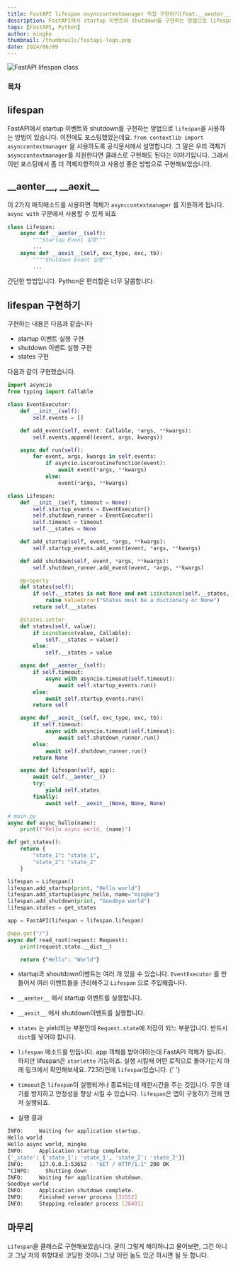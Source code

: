 ```yaml
---
title: FastAPI lifespan asynccontextmanager 직접 구현하기(feat.__aenter__, __aexit__)
description: FastAPI에서 startup 이벤트와 shutdown를 구현하는 방법으로 lifespan을 사용하는 방법이 있습니다. 이번 포스팅에서 좀 더 객체지향적이고 사용성 좋은 방법으로 구현해보았습니다.
tags: [FastAPI, Python]
author: mingke
thumbnail: /thumbnails/fastapi-logo.png
date: 2024/06/09
---
```


<Image src="/thumbnails/fastapi-logo.png" alt="FastAPI lifespan class" />

### 목차

## lifespan

FastAPI에서 startup 이벤트와 shutdown를 구현하는 방법으로 `lifespan`을 사용하는 방법이 있습니다. 이전에도 포스팅했었는데요. `from contextlib import asynccontextmanager` 을 사용하도록 공식문서에서 설명합니다. 그 말은 우리 객체가 `asynccontextmanager`를 지원한다면 클래스로 구현해도 된다는 이야기입니다. 그래서 이번 포스팅에서 좀 더 객체지향적이고 사용성 좋은 방법으로 구현해보았습니다.

<Link url="https://chaechae.life/blog/fastapi-lifespan" />

## \_\_aenter\_\_, \_\_aexit\_\_

이 2가지 매직매소드를 사용하면 객체가 `asynccontextmanager` 를 지원하게 됩니다. `async with` 구문에서 사용할 수 있게 되죠

```python
class Lifespan:
    async def __aenter__(self):
        """Startup Event 실행"""
        ...
    async def __aexit__(self, exc_type, exc, tb):
        """"Shutdown Event 실행"""
        ...

```

간단한 방법입니다. Python은 편리함은 너무 달콤합니다.

## lifespan 구현하기

구현하는 내용은 다음과 같습니다

- startup 이벤트 실행 구현
- shutdown 이벤트 실행 구현
- states 구현

다음과 같이 구현했습니다.

```python
import asyncio
from typing import Callable

class EventExecutor:
    def __init__(self):
        self.events = []

    def add_event(self, event: Callable, *args, **kwargs):
        self.events.append((event, args, kwargs))

    async def run(self):
        for event, args, kwargs in self.events:
            if asyncio.iscoroutinefunction(event):
                await event(*args, **kwargs)
            else:
                event(*args, **kwargs)

class Lifespan:
    def __init__(self, timeout = None):
        self.startup_events = EventExecutor()
        self.shutdown_runner = EventExecutor()
        self.timeout = timeout
        self.__states = None

    def add_startup(self, event, *args, **kwargs):
        self.startup_events.add_event(event, *args, **kwargs)

    def add_shutdown(self, event, *args, **kwargs):
        self.shutdown_runner.add_event(event, *args, **kwargs)

    @property
    def states(self):
        if self.__states is not None and not isinstance(self.__states, dict):
            raise ValueError("States must be a dictionary or None")
        return self.__states

    @states.setter
    def states(self, value):
        if isinstance(value, Callable):
            self.__states = value()
        else:
            self.__states = value

    async def __aenter__(self):
        if self.timeout:
            async with asyncio.timeout(self.timeout):
                await self.startup_events.run()
        else:
            await self.startup_events.run()
        return self

    async def __aexit__(self, exc_type, exc, tb):
        if self.timeout:
            async with asyncio.timeout(self.timeout):
                await self.shutdown_runner.run()
        else:
            await self.shutdown_runner.run()
        return None

    async def lifespan(self, app):
        await self.__aenter__()
        try:
            yield self.states
        finally:
            await self.__aexit__(None, None, None)

# main.py
async def async_hello(name):
    print(f"Hello async world, {name}")

def get_states():
    return {
        "state_1": "state_1",
        "state_2": "state_2"
    }

lifespan = Lifespan()
lifespan.add_startup(print, "Hello world")
lifespan.add_startup(async_hello, name="mingke")
lifespan.add_shutdown(print, "Goodbye world")
lifespan.states = get_states

app = FastAPI(lifespan = lifespan.lifespan)

@app.get("/")
async def read_root(request: Request):
    print(request.state.__dict__)

    return {"Hello": "World"}

```

- startup과 shoutdown이벤트는 여러 개 있을 수 있습니다. `EventExecutor` 를 만들어서 여러 이벤트들을 관리해주고 `Lifespan` 으로 주입해줍니다.
- `__aenter__` 에서 startup 이벤트를 실행합니다.
- `__aexit__` 에서 shutdown이벤트를 실행합니다.
- `states` 는 yield되는 부분인데 `Request.state`에 저장이 되느 부분입니다. 반드시 `dict`를 넣어야 합니다.
- `lifespan` 메소드를 만듭니다. app 객체를 받아야하는데 FastAPI 객체가 됩니다. 하지만 lifespan은 `starlette` 기능이죠. 실행 시킬때 어떤 로직으로 돌아가는지 아래 링크에서 확인해보세요. 723라인에 `lifespan`있습니다.
  {' '}
  <Link url="https://github.com/encode/starlette/blob/master/starlette/routing.py" />
- `timeout`은 `lifespan`이 실행되거나 종료되는데 제한시간을 주는 것입니다. 무한 대기를 방지하고 안정성을 향상 시킬 수 있습니다. `lifespan`은 앱이 구동하기 전에 먼저 실행되죠.

- 실행 결과

```bash
INFO:     Waiting for application startup.
Hello world
Hello async world, mingke
INFO:     Application startup complete.
{'_state': {'state_1': 'state_1', 'state_2': 'state_2'}}
INFO:     127.0.0.1:53652 - "GET / HTTP/1.1" 200 OK
^CINFO:     Shutting down
INFO:     Waiting for application shutdown.
Goodbye world
INFO:     Application shutdown complete.
INFO:     Finished server process [31552]
INFO:     Stopping reloader process [28491]
```

## 마무리

`Lifespan`을 클래스로 구현해보았습니다. 굳이 그렇게 해야하냐고 물어보면, 그건 아니고 그냥 저의 취향대로 코딩한 것이니 그냥 이런 놈도 있군 하시면 될 듯 합니다.

<Link url="https://chaechae.life/blog/python-class-to-dict" />
